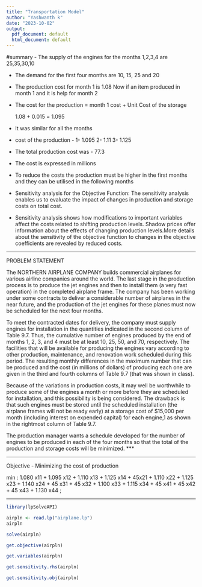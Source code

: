 ---
title: "Transportation Model"
author: "Yashwanth k"
date: "2023-10-02"
output:
  pdf_document: default
  html_document: default
---

#summary
- The supply of the engines for the months 1,2,3,4 are 25,35,30,10

- The demand for the first four months are 10, 15, 25 and 20

- The production cost for month 1 is 1.08 Now if an item produced in month 1 and    it is help for month 2

- The cost for the production = month 1 cost + Unit Cost of the storage
    
     1.08 + 0.015 = 1.095
     

- It was similar for all the months 

- cost of the production -
          1- 1.095
          2- 1.11
          3- 1.125
          
- The total production cost was - 77.3 
- The cost is expressed in millions 

- To reduce the costs the production must be higher in the first months and they     can be utilised in the following months 


- Sensitivity analysis for the Objective Function: The sensitivity analysis enables us to evaluate the impact of changes in production and storage costs on total cost. 

- Sensitivity analysis shows how modifications to important variables affect the costs related to shifting production levels. Shadow prices offer information about the effects of changing production levels.More details about the sensitivity of the objective function to changes in the objective coefficients are revealed by reduced costs.

***
PROBLEM STATEMENT

The NORTHERN AIRPLANE COMPANY builds commercial airplanes for various airline companies around the world. The last stage in the production process is to produce the jet
engines and then to install them (a very fast operation) in the completed airplane frame. The company has been working under some contracts to deliver a considerable number of
airplanes in the near future, and the production of the jet engines for these planes must now be scheduled for the next four months.

To meet the contracted dates for delivery, the company must supply engines for installation in the quantities indicated in the second column of Table 9.7. Thus, the cumulative number of engines produced by the end of months 1, 2, 3, and 4 must be at least 10, 25, 50, and 70, respectively. The facilities that will be available for producing the engines vary according to other production, maintenance, and renovation work scheduled during this period. The resulting monthly differences in the maximum number that can be produced and the cost (in millions of dollars) of producing each one are given in the third and fourth columns of Table 9.7 (that was shown in class).


Because of the variations in production costs, it may well be worthwhile to produce some of the engines a month or more before they are scheduled for installation, and this possibility is being considered. The drawback is that such engines must be stored until the scheduled installation (the airplane frames will not be ready early) at a storage cost of $15,000 per month (including interest on expended capital) for each engine,1 as shown in the rightmost column of Table 9.7.


The production manager wants a schedule developed for the number of engines to be produced in each of the four months so that the total of the production and storage costs will be minimized.
***

***
Objective - Minimizing the cost of production

min : 1.080 x11 + 1.095 x12 + 1.110 x13 +  1.125 x14 + 45x21 + 1.110 x22 + 1.125 x23 + 1.140 x24  + 45 x31 + 45 x32 + 1.100 x33 + 1.115 x34  + 45 x41 + 45 x42 + 45 x43 + 1.130 x44 ;

***

```{r}
library(lpSolveAPI)
```

```{r}
airpln <- read.lp("airplane.lp")
airpln
```

```{r}
solve(airpln)
```

```{r}
get.objective(airpln)
```

```{r}
get.variables(airpln)
```

```{r}
get.sensitivity.rhs(airpln)
```

```{r}
get.sensitivity.obj(airpln)
```

